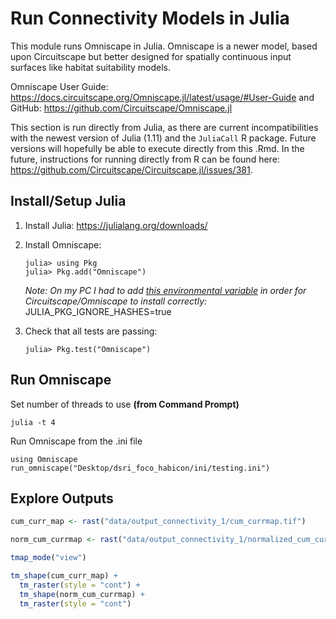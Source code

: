 # Run Connectivity Models in Julia

This module runs Omniscape in Julia. Omniscape is a newer model, based upon Circuitscape but better designed for spatially continuous input surfaces like habitat suitability models.

Omniscape User Guide: <https://docs.circuitscape.org/Omniscape.jl/latest/usage/#User-Guide> and GitHub: <https://github.com/Circuitscape/Omniscape.jl>

This section is run directly from Julia, as there are current incompatibilities with the newest version of Julia (1.11) and the `JuliaCall` R package. Future versions will hopefully be able to execute directly from this .Rmd. In the future, instructions for running directly from R can be found here: <https://github.com/Circuitscape/Circuitscape.jl/issues/381>.

## Install/Setup Julia

1.  Install Julia: <https://julialang.org/downloads/>

2.  Install Omniscape:

    ```         
    julia> using Pkg
    julia> Pkg.add("Omniscape")
    ```

    *Note: On my PC I had to add [this environmental variable](https://discourse.julialang.org/t/cannot-instantiate-env-in-julia-1-10-adwaita-icon-theme-jll-git-tree-hash-error-anyone-else/108105/5) in order for Circuitscape/Omniscape to install correctly:* JULIA_PKG_IGNORE_HASHES=true

3.  Check that all tests are passing:

    ```         
    julia> Pkg.test("Omniscape")
    ```

## Run Omniscape

Set number of threads to use **(from Command Prompt)**

```         
julia -t 4
```

Run Omniscape from the .ini file

```         
using Omniscape
run_omniscape("Desktop/dsri_foco_habicon/ini/testing.ini")
```

## Explore Outputs

```r
cum_curr_map <- rast("data/output_connectivity_1/cum_currmap.tif")

norm_cum_currmap <- rast("data/output_connectivity_1/normalized_cum_currmap.tif")
```

```r
tmap_mode("view")

tm_shape(cum_curr_map) +
  tm_raster(style = "cont") +
  tm_shape(norm_cum_currmap) +
  tm_raster(style = "cont")
```
